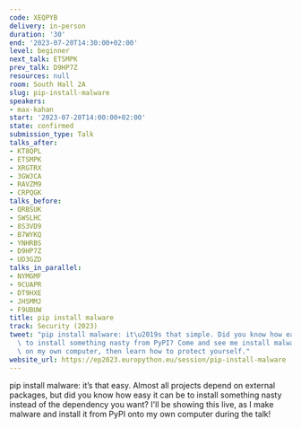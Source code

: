 ```yaml
---
code: XEQPYB
delivery: in-person
duration: '30'
end: '2023-07-20T14:30:00+02:00'
level: beginner
next_talk: ETSMPK
prev_talk: D9HP7Z
resources: null
room: South Hall 2A
slug: pip-install-malware
speakers:
- max-kahan
start: '2023-07-20T14:00:00+02:00'
state: confirmed
submission_type: Talk
talks_after:
- KT8QPL
- ETSMPK
- XRGTRX
- 3GWJCA
- RAVZM9
- CRPQGK
talks_before:
- QRBSUK
- SWSLHC
- 8S3VD9
- B7WYKQ
- YNHRBS
- D9HP7Z
- UD3GZD
talks_in_parallel:
- NYMGMF
- 9CUAPR
- DT9HXE
- JHSMMJ
- F9UBUW
title: pip install malware
track: Security (2023)
tweet: "pip install malware: it\u2019s that simple. Did you know how easy it can be\
  \ to install something nasty from PyPI? Come and see me install malware from PyPI\
  \ on my own computer, then learn how to protect yourself."
website_url: https://ep2023.europython.eu/session/pip-install-malware
---
```


pip install malware: it’s that easy. Almost all projects depend on external packages, but did you know how easy it can be to install something nasty instead of the dependency you want? I'll be showing this live, as I make malware and install it from PyPI onto my own computer during the talk!